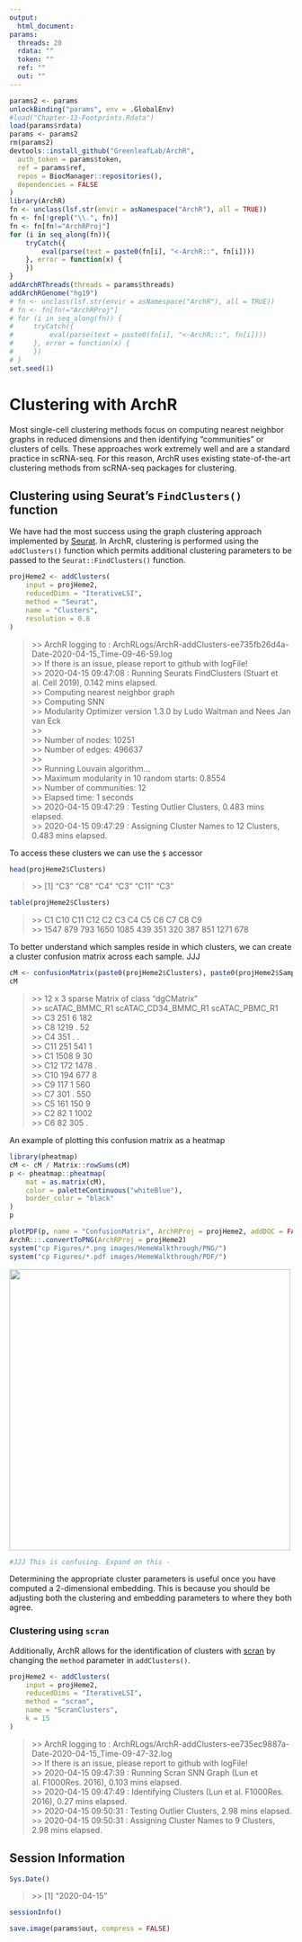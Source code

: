```yaml
---
output:
  html_document:
params:
  threads: 20
  rdata: ""
  token: ""
  ref: ""
  out: ""
---
```


```r
params2 <- params
unlockBinding("params", env = .GlobalEnv)
#load("Chapter-13-Footprints.Rdata")
load(params$rdata)
params <- params2
rm(params2)
devtools::install_github("GreenleafLab/ArchR", 
  auth_token = params$token, 
  ref = params$ref,
  repos = BiocManager::repositories(),
  dependencies = FALSE
)
library(ArchR)
fn <- unclass(lsf.str(envir = asNamespace("ArchR"), all = TRUE))
fn <- fn[!grepl("\\.", fn)]
fn <- fn[fn!="ArchRProj"]
for (i in seq_along(fn)){
    tryCatch({
        eval(parse(text = paste0(fn[i], "<-ArchR::", fn[i])))
    }, error = function(x) {
    })
}
addArchRThreads(threads = params$threads)
addArchRGenome("hg19")
# fn <- unclass(lsf.str(envir = asNamespace("ArchR"), all = TRUE))
# fn <- fn[fn!="ArchRProj"]
# for (i in seq_along(fn)) {
#     tryCatch({
#         eval(parse(text = paste0(fn[i], "<-ArchR:::", fn[i])))
#     }, error = function(x) {
#     })
# }
set.seed(1)
```

# Clustering with ArchR

Most single-cell clustering methods focus on computing nearest neighbor graphs in reduced dimensions and then identifying "communities" or clusters of cells. These approaches work extremely well and are a standard practice in scRNA-seq. For this reason, ArchR uses existing state-of-the-art clustering methods from scRNA-seq packages for clustering.

## Clustering using Seurat's `FindClusters()` function

We have had the most success using the graph clustering approach implemented by [Seurat](https://github.com/satijalab/seurat). In ArchR, clustering is performed using the `addClusters()` function which permits additional clustering parameters to be passed to the `Seurat::FindClusters()` function.

```r
projHeme2 <- addClusters(
	input = projHeme2,
    reducedDims = "IterativeLSI",
    method = "Seurat",
    name = "Clusters",
    resolution = 0.8
)
```
>\>\> ArchR logging to : ArchRLogs/ArchR-addClusters-ee735fb26d4a-Date-2020-04-15_Time-09-46-59.log  
>\>\> If there is an issue, please report to github with logFile!  
>\>\> 2020-04-15 09:47:08 : Running Seurats FindClusters (Stuart et al. Cell 2019), 0.142 mins elapsed.  
>\>\> Computing nearest neighbor graph  
>\>\> Computing SNN  
>\>\> Modularity Optimizer version 1.3.0 by Ludo Waltman and Nees Jan van Eck  
>\>\>   
>\>\> Number of nodes: 10251  
>\>\> Number of edges: 496637  
>\>\>   
>\>\> Running Louvain algorithm...  
>\>\> Maximum modularity in 10 random starts: 0.8554  
>\>\> Number of communities: 12  
>\>\> Elapsed time: 1 seconds  
>\>\> 2020-04-15 09:47:29 : Testing Outlier Clusters, 0.483 mins elapsed.  
>\>\> 2020-04-15 09:47:29 : Assigning Cluster Names to 12 Clusters, 0.483 mins elapsed.  

To access these clusters we can use the `$` accessor

```r
head(projHeme2$Clusters)
```
>\>\> [1] "C3"  "C8"  "C4"  "C3"  "C11" "C3"  
```r
table(projHeme2$Clusters)
```
>\>\>   C1  C10  C11  C12   C2   C3   C4   C5   C6   C7   C8   C9  
>\>\> 1547  879  793 1650 1085  439  351  320  387  851 1271  678  

To better understand which samples reside in which clusters, we can create a cluster confusion matrix across each sample. JJJ

```r
cM <- confusionMatrix(paste0(projHeme2$Clusters), paste0(projHeme2$Sample))
cM
```
>\>\> 12 x 3 sparse Matrix of class "dgCMatrix"  
>\>\>     scATAC_BMMC_R1 scATAC_CD34_BMMC_R1 scATAC_PBMC_R1  
>\>\> C3             251                   6            182  
>\>\> C8            1219                   .             52  
>\>\> C4             351                   .              .  
>\>\> C11            251                 541              1  
>\>\> C1            1508                   9             30  
>\>\> C12            172                1478              .  
>\>\> C10            194                 677              8  
>\>\> C9             117                   1            560  
>\>\> C7             301                   .            550  
>\>\> C5             161                 150              9  
>\>\> C2              82                   1           1002  
>\>\> C6              82                 305              .  

An example of plotting this confusion matrix as a heatmap

```r
library(pheatmap)
cM <- cM / Matrix::rowSums(cM)
p <- pheatmap::pheatmap(
    mat = as.matrix(cM), 
    color = paletteContinuous("whiteBlue"), 
    border_color = "black"
)
p
```

```r
plotPDF(p, name = "ConfusionMatrix", ArchRProj = projHeme2, addDOC = FALSE)
ArchR:::.convertToPNG(ArchRProj = projHeme2)
system("cp Figures/*.png images/HemeWalkthrough/PNG/")
system("cp Figures/*.pdf images/HemeWalkthrough/PDF/")
```

![](images/HemeWalkthrough/PNG/ConfusionMatrix_1.png){width=500 height=500}

```r
#JJJ This is confusing. Expand on this - 
```
Determining the appropriate cluster parameters is useful once you have computed a 2-dimensional embedding. This is because you should be adjusting both the clustering and embedding parameters to where they both agree. 

### Clustering using `scran`

Additionally, ArchR allows for the identification of clusters with [scran](https://bioconductor.org/packages/release/bioc/html/scran.html) by changing the `method` parameter in `addClusters()`.

```r
projHeme2 <- addClusters(
    input = projHeme2,
    reducedDims = "IterativeLSI",
    method = "scran",
    name = "ScranClusters",
    k = 15
)
```
>\>\> ArchR logging to : ArchRLogs/ArchR-addClusters-ee735ec9887a-Date-2020-04-15_Time-09-47-32.log  
>\>\> If there is an issue, please report to github with logFile!  
>\>\> 2020-04-15 09:47:39 : Running Scran SNN Graph (Lun et al. F1000Res. 2016), 0.103 mins elapsed.  
>\>\> 2020-04-15 09:47:49 : Identifying Clusters (Lun et al. F1000Res. 2016), 0.27 mins elapsed.  
>\>\> 2020-04-15 09:50:31 : Testing Outlier Clusters, 2.98 mins elapsed.  
>\>\> 2020-04-15 09:50:31 : Assigning Cluster Names to 9 Clusters, 2.98 mins elapsed.  

## Session Information  

```r
Sys.Date()
```
>\>\> [1] "2020-04-15"

```r
sessionInfo()
```

```r
save.image(params$out, compress = FALSE)
```